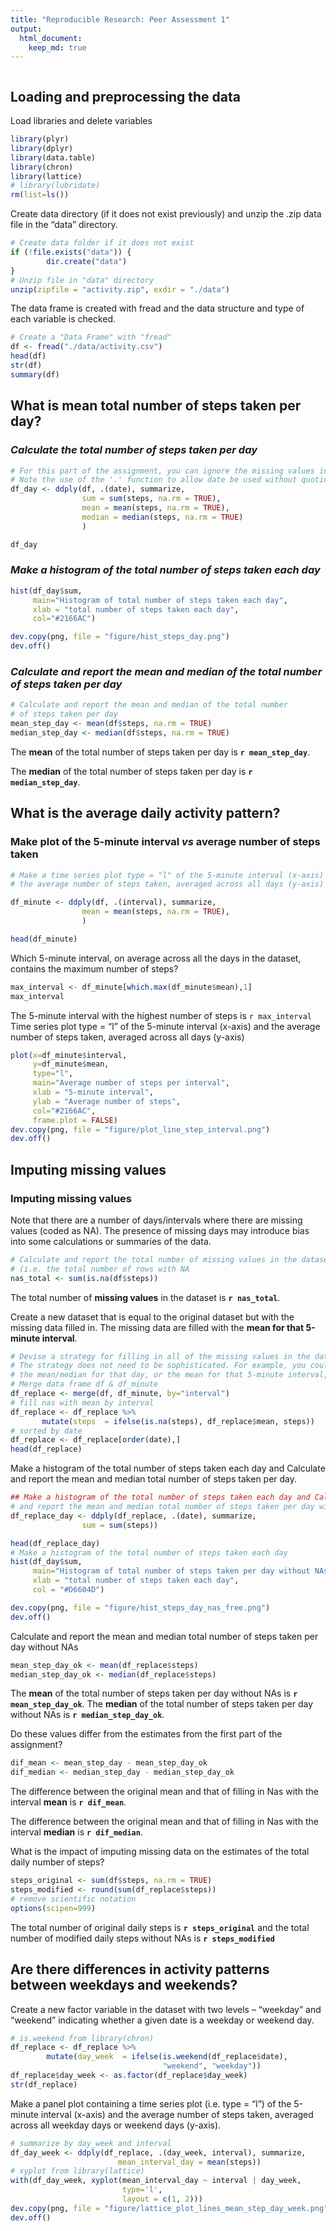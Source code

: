 ```yaml
---
title: "Reproducible Research: Peer Assessment 1"
output: 
  html_document:
    keep_md: true
---
```

```r

```

## Loading and preprocessing the data
Load libraries and delete variables

```r
library(plyr)
library(dplyr)
library(data.table)
library(chron)
library(lattice)
# library(lubridate)
rm(list=ls())
```
Create data directory (if it does not exist previously) and unzip the .zip data
file in the "data" directory.
```r
# Create data folder if it does not exist
if (!file.exists("data")) {
        dir.create("data")
}
# Unzip file in "data" directory
unzip(zipfile = "activity.zip", exdir = "./data")
```

The data frame is created with fread and the data structure and type of 
each variable is checked.
```r
# Create a "Data Frame" with "fread"
df <- fread("./data/activity.csv")
head(df)
str(df)
summary(df)
```

## What is mean total number of steps taken per day?
### *Calculate the total number of steps taken per day*
```r
# For this part of the assignment, you can ignore the missing values in the dataset.
# Note the use of the '.' function to allow date be used without quoting
df_day <- ddply(df, .(date), summarize, 
                sum = sum(steps, na.rm = TRUE), 
                mean = mean(steps, na.rm = TRUE),
                median = median(steps, na.rm = TRUE)
                )

df_day
```
### *Make a histogram of the total number of steps taken each day*
```r
hist(df_day$sum,
     main="Histogram of total number of steps taken each day", 
     xlab = "total number of steps taken each day",
     col="#2166AC")

dev.copy(png, file = "figure/hist_steps_day.png")
dev.off()
```
### *Calculate and report the mean and median of the total number of steps taken per day*
```r
# Calculate and report the mean and median of the total number 
# of steps taken per day
mean_step_day <- mean(df$steps, na.rm = TRUE)
median_step_day <- median(df$steps, na.rm = TRUE)
```
The **mean** of the total number of steps taken per day 
is **`r mean_step_day`**.


The **median** of the total number of steps taken per day is
**`r median_step_day`**.

## What is the average daily activity pattern?
### Make plot of the 5-minute interval *vs* average number of steps taken
```r
# Make a time series plot type = "l" of the 5-minute interval (x-axis) and
# the average number of steps taken, averaged across all days (y-axis)

df_minute <- ddply(df, .(interval), summarize, 
                mean = mean(steps, na.rm = TRUE),
                )

head(df_minute)
```
Which 5-minute interval, on average across all the days in the dataset, 
contains the maximum number of steps?
```r
max_interval <- df_minute[which.max(df_minute$mean),1]
max_interval
```
The 5-minute interval with the highest number of steps is `r max_interval`
Time series plot type = "l" of the 5-minute interval (x-axis) and 
the average number of steps taken, averaged across all days (y-axis)

```r
plot(x=df_minute$interval,
     y=df_minute$mean,
     type="l",
     main="Average number of steps per interval", 
     xlab = "5-minute interval",
     ylab = "Average number of steps",
     col="#2166AC",
     frame.plot = FALSE)
dev.copy(png, file = "figure/plot_line_step_interval.png")
dev.off()
```

## Imputing missing values
### Imputing missing values
Note that there are a number of days/intervals where there are missing values 
(coded as NA). The presence of missing days may introduce bias into some
calculations or summaries of the data.
```r
# Calculate and report the total number of missing values in the dataset 
# (i.e. the total number of rows with NA
nas_total <- sum(is.na(df$steps))
```
The total number of **missing values** in the dataset is **`r nas_total`**.

Create a new dataset that is equal to the original dataset but with the missing
data filled in. The missing data are filled with the 
**mean for that 5-minute interval**.
```r
# Devise a strategy for filling in all of the missing values in the dataset. 
# The strategy does not need to be sophisticated. For example, you could use
# the mean/median for that day, or the mean for that 5-minute interval, etc.
# Merge data frame df & df_minute
df_replace <- merge(df, df_minute, by="interval")
# fill nas with mean by interval
df_replace <- df_replace %>%
       mutate(steps  = ifelse(is.na(steps), df_replace$mean, steps))
# sorted by date
df_replace <- df_replace[order(date),]
head(df_replace)
```
Make a histogram of the total number of steps taken each day and Calculate and 
report the mean and median total number of steps taken per day.
```r
## Make a histogram of the total number of steps taken each day and Calculate 
# and report the mean and median total number of steps taken per day without NA.
df_replace_day <- ddply(df_replace, .(date), summarize, 
                sum = sum(steps))

head(df_replace_day)
# Make a histogram of the total number of steps taken each day
hist(df_day$sum,
     main="Histogram of total number of steps taken per day without NAs", 
     xlab = "total number of steps taken each day",
     col = "#D6604D")

dev.copy(png, file = "figure/hist_steps_day_nas_free.png")
dev.off()

```
Calculate and report the mean and median total number of steps taken per day 
without NAs
```r
mean_step_day_ok <- mean(df_replace$steps)
median_step_day_ok <- median(df_replace$steps)
```
The **mean** of the total number of steps taken per day without NAs
is **`r mean_step_day_ok`**.
The **median** of the total number of steps taken per day without NAs
is **`r median_step_day_ok`**.

Do these values differ from the estimates from the first part of the assignment?
```r
dif_mean <- mean_step_day - mean_step_day_ok 
dif_median <- median_step_day - median_step_day_ok
```
The difference between the original mean and that of filling in Nas with the 
interval **mean** is **`r dif_mean`**.

The difference between the original mean and that of filling in Nas with the 
interval **median** is **`r dif_median`**.

What is the impact of imputing missing data on the estimates of the total daily 
number of steps?
```r
steps_original <- sum(df$steps, na.rm = TRUE)
steps_modified <- round(sum(df_replace$steps))
# remove scientific notation
options(scipen=999)
```
The total number of original daily steps is **`r steps_original `** and 
the total number of modified daily steps without NAs is **`r steps_modified `** 

## Are there differences in activity patterns between weekdays and weekends?

Create a new factor variable in the dataset with two levels – “weekday” and 
“weekend” indicating whether a given date is a weekday or weekend day.
```r
# is.weekend from library(chron)
df_replace <- df_replace %>%
        mutate(day_week  = ifelse(is.weekend(df_replace$date), 
                                  "weekend", "weekday"))
df_replace$day_week <- as.factor(df_replace$day_week)
str(df_replace)
```
Make a panel plot containing a time series plot (i.e. type = "l") 
of the 5-minute interval (x-axis) and the average number of steps taken, 
averaged across all weekday days or weekend days (y-axis).
```r
# summarize by day_week and interval
df_day_week <- ddply(df_replace, .(day_week, interval), summarize, 
                        mean_interval_day = mean(steps))
# xyplot from library(lattice)
with(df_day_week, xyplot(mean_interval_day ~ interval | day_week, 
                         type='l', 
                         layout = c(1, 2)))
dev.copy(png, file = "figure/lattice_plot_lines_mean_step_day_week.png")
dev.off()
```


